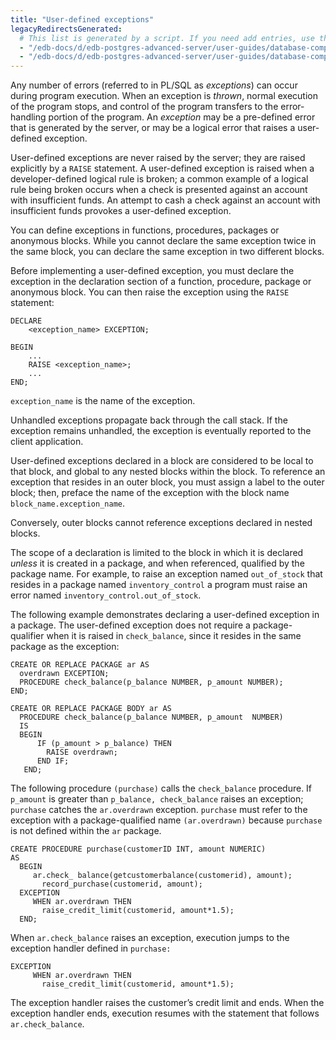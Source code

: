 ```yaml
---
title: "User-defined exceptions"
legacyRedirectsGenerated:
  # This list is generated by a script. If you need add entries, use the `legacyRedirects` key.
  - "/edb-docs/d/edb-postgres-advanced-server/user-guides/database-compatibility-for-oracle-developers-guide/9.6/Database_Compatibility_for_Oracle_Developers_Guide_v9.6.1.069.html"
  - "/edb-docs/d/edb-postgres-advanced-server/user-guides/database-compatibility-for-oracle-developers-guide/9.5/Database_Compatibility_for_Oracle_Developers_Guide.1.163.html"
---
```


<div id="user_defined_exceptions" class="registered_link"></div>

Any number of errors (referred to in PL/SQL as *exceptions*) can occur during program execution. When an exception is *thrown*, normal execution of the program stops, and control of the program transfers to the error-handling portion of the program. An *exception* may be a pre-defined error that is generated by the server, or may be a logical error that raises a user-defined exception.

User-defined exceptions are never raised by the server; they are raised explicitly by a `RAISE` statement. A user-defined exception is raised when a developer-defined logical rule is broken; a common example of a logical rule being broken occurs when a check is presented against an account with insufficient funds. An attempt to cash a check against an account with insufficient funds provokes a user-defined exception.

You can define exceptions in functions, procedures, packages or anonymous blocks. While you cannot declare the same exception twice in the same block, you can declare the same exception in two different blocks.

Before implementing a user-defined exception, you must declare the exception in the declaration section of a function, procedure, package or anonymous block. You can then raise the exception using the `RAISE` statement:

```text
DECLARE
    <exception_name> EXCEPTION;

BEGIN
    ...
    RAISE <exception_name>;
    ...
END;
```

`exception_name` is the name of the exception.

Unhandled exceptions propagate back through the call stack. If the exception remains unhandled, the exception is eventually reported to the client application.

User-defined exceptions declared in a block are considered to be local to that block, and global to any nested blocks within the block. To reference an exception that resides in an outer block, you must assign a label to the outer block; then, preface the name of the exception with the block name `block_name.exception_name`.

Conversely, outer blocks cannot reference exceptions declared in nested blocks.

The scope of a declaration is limited to the block in which it is declared *unless* it is created in a package, and when referenced, qualified by the package name. For example, to raise an exception named `out_of_stock` that resides in a package named `inventory_control` a program must raise an error named `inventory_control.out_of_stock`.

The following example demonstrates declaring a user-defined exception in a package. The user-defined exception does not require a package-qualifier when it is raised in `check_balance`, since it resides in the same package as the exception:

```text
CREATE OR REPLACE PACKAGE ar AS
  overdrawn EXCEPTION;
  PROCEDURE check_balance(p_balance NUMBER, p_amount NUMBER);
END;

CREATE OR REPLACE PACKAGE BODY ar AS
  PROCEDURE check_balance(p_balance NUMBER, p_amount  NUMBER)
  IS
  BEGIN
      IF (p_amount > p_balance) THEN
        RAISE overdrawn;
      END IF;
   END;
```

The following procedure `(purchase)` calls the `check_balance` procedure. If `p_amount` is greater than `p_balance, check_balance` raises an exception; `purchase` catches the `ar.overdrawn` exception. `purchase` must refer to the exception with a package-qualified name `(ar.overdrawn)` because `purchase` is not defined within the `ar` package.

```text
CREATE PROCEDURE purchase(customerID INT, amount NUMERIC)
AS
  BEGIN
     ar.check_ balance(getcustomerbalance(customerid), amount);
       record_purchase(customerid, amount);
  EXCEPTION
     WHEN ar.overdrawn THEN
       raise_credit_limit(customerid, amount*1.5);
  END;
```

When `ar.check_balance` raises an exception, execution jumps to the exception handler defined in `purchase:`

```text
EXCEPTION
     WHEN ar.overdrawn THEN
       raise_credit_limit(customerid, amount*1.5);
```

The exception handler raises the customer’s credit limit and ends. When the exception handler ends, execution resumes with the statement that follows `ar.check_balance`.
